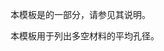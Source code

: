 {{Documentation subpage}}
本模板是{{tl|Chembox}}的一部分，请参见其说明。

本模板用于列出多空材料的平均孔径。

<includeonly>
[[Category:化学信息框模板|{{PAGENAME}}]]
</includeonly>
